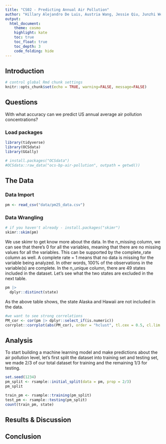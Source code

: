 ```yaml
---
title: "CS02 - Predicting Annual Air Pollution"
author: "Hillary Alejandro De Luis, Austria Wang, Jessie Qiu, Junzhi Wei & Zifan Luo"
output: 
  html_document:
    theme: cosmo              
    highlight: kate                
    toc: true                      
    toc_float: true                 
    toc_depth: 3                    
    code_folding: hide 
---
```


## Introduction

```r
# control global Rmd chunk settings
knitr::opts_chunk$set(echo = TRUE, warning=FALSE, message=FALSE)
```

## Questions

With what accuracy can we predict US annual average air pollution concentrations?

### Load packages

```r
library(tidyverse)
library(OCSdata)
library(GGally)

# install.packages("OCSdata")
#OCSdata::raw_data("ocs-bp-air-pollution", outpath = getwd())
```


## The Data


### Data Import

```r
pm <- read_csv("data/pm25_data.csv")
```

### Data Wrangling
```r
# if you haven't already - install.packages("skimr")
skimr::skim(pm)
```
We use skimr to get know more about the data. In the n_missing column, we can see that there's 0 for all the variables, meaning that there are no missing values for all the variables. This can be supported by the complete_rate column as well. A complete rate = 1 means that no data is missing for the variable being analyzed. In other words, 100% of the observations in the variable(s) are complete. In the n_unique column, there are 49 states included in the dataset. Let's see what the two states are excluded in the next table.

```r
pm |> 
  dplyr::distinct(state) 
```

As the above table shows, the state Alaska and Hawaii are not included in the data.

```r
#we want to see strong correlations 
PM_cor <- cor(pm |> dplyr::select_if(is.numeric))
corrplot::corrplot(abs(PM_cor), order = "hclust", tl.cex = 0.5, cl.lim = c(0, 1))
```


## Analysis
To start building a machine learning model and make predictions about the air pollution level, let's first split the dataset into training set and testing set, we made 2/3 of our total dataset for training and the remaining 1/3 for testing.
```r
set.seed(1234)
pm_split <- rsample::initial_split(data = pm, prop = 2/3)
pm_split
```
```r
train_pm <- rsample::training(pm_split)
test_pm <- rsample::testing(pm_split)
count(train_pm, state)
```


## Results & Discussion 

## Conclusion
